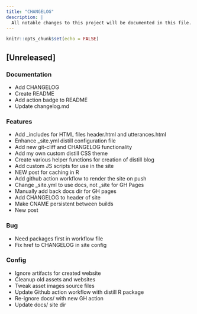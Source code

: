 ```yaml
---
title: "CHANGELOG"
description: |
  All notable changes to this project will be documented in this file.
---
```


```r
knitr::opts_chunk$set(echo = FALSE)
```

## [Unreleased]

### Documentation

- Add CHANGELOG
- Create README
- Add action badge to README
- Update changelog.md

### Features

- Add _includes for HTML files header.html and utterances.html
- Enhance _site.yml distill configuration file
- Add new git-cliff and CHANGELOG functionality
- Add my own custom distill CSS theme
- Create various helper functions for creation of distill blog
- Add custom JS scripts for use in the site
- NEW post for caching in R
- Add github action workflow to render the site on push 
- Change _site.yml to use docs, not _site for GH Pages
- Manually add back docs dir for GH pages
- Add CHANGELOG to header of site
- Make CNAME persistent between builds
- New post

### Bug

- Need packages first in workflow file 
- Fix href to CHANGELOG in site config

### Config

- Ignore artifacts for created website
- Cleanup old assets and websites
- Tweak asset images source files
- Update Github action workflow with distill R package
- Re-ignore docs/ with new GH action
- Update docs/ site dir
